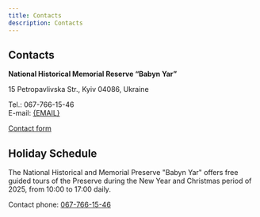 ```yaml
---
title: Contacts
description: Contacts
---
```




## Contacts

**National Historical Memorial Reserve “Babyn Yar”**

15 Petropavlivska Str., Kyiv 04086, Ukraine

Tel.: 067-766-15-46\
E-mail: <a href={mailto}>{EMAIL}</a>

[Contact form](/connect/find-us)

## Holiday Schedule

The National Historical and Memorial Preserve "Babyn Yar" offers free guided
tours of the Preserve during the New Year and Christmas period of 2025, from
10:00 to 17:00 daily.

Contact phone: [067-766-15-46](tel:067-766-15-46)
